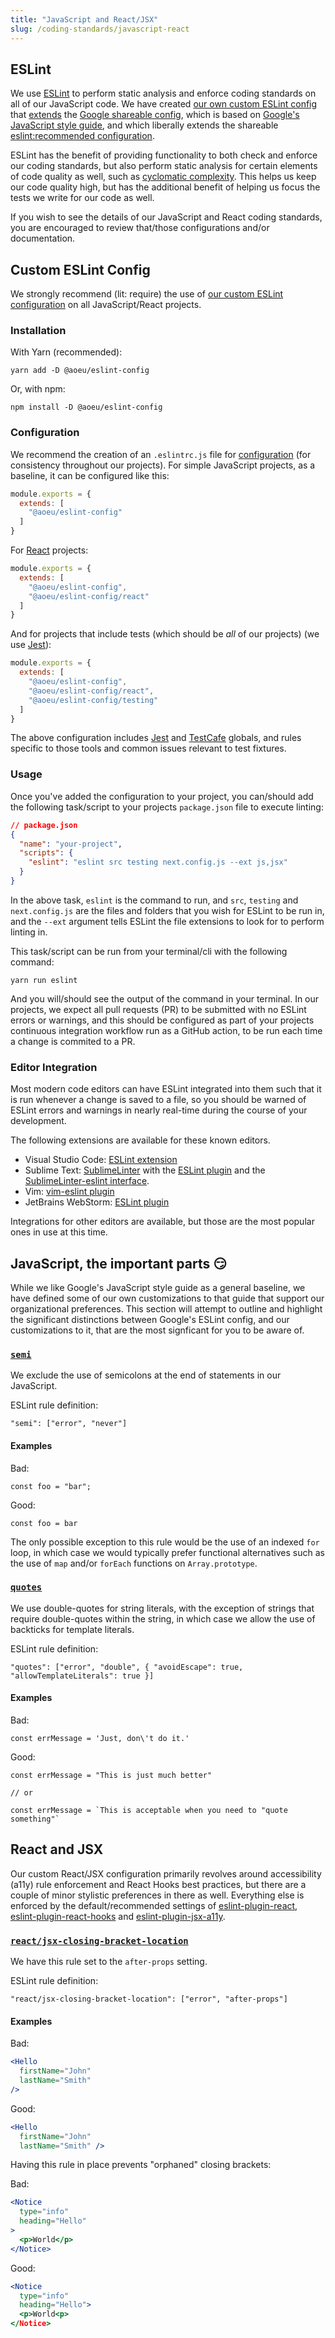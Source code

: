 ```yaml
---
title: "JavaScript and React/JSX"
slug: /coding-standards/javascript-react
---
```


## ESLint

We use [ESLint](https://eslint.org/) to perform static analysis and enforce coding standards on all of our JavaScript code. We have created [our own custom ESLint config](https://github.com/theartofeducation/eslint-config) that [extends](https://eslint.org/docs/user-guide/configuring/configuration-files#extending-configuration-files) the [Google shareable config](https://github.com/google/eslint-config-google), which is based on [Google's JavaScript style guide](https://google.github.io/styleguide/jsguide.html), and which liberally extends the shareable [eslint:recommended configuration](https://github.com/kunalgolani/eslint-config/tree/master/packages/recommended).

ESLint has the benefit of providing functionality to both check and enforce our coding standards, but also perform static analysis for certain elements of code quality as well, such as [cyclomatic complexity](https://en.wikipedia.org/wiki/Cyclomatic_complexity). This helps us keep our code quality high, but has the additional benefit of helping us focus the tests we write for our code as well.

If you wish to see the details of our JavaScript and React coding standards, you are encouraged to review that/those configurations and/or documentation.

<!--
:::note
You may be wondering about our use (or rather, lack of use) of [Prettier](https://prettier.io/). While we recognize Prettier as a very popular and valuable tool used widely throughout the JS community, it's opinions are a bit too strong for our tastes. Particularly with regards to how it formats JSX, we are not huge fans of it, and it does not have the ability to override the settings for certain JSX formatting opinions that we don't prefer. It is for these reasons that we choose not to use Prettier in our JavaScript projects.
:::
-->

## Custom ESLint Config

We strongly recommend (lit: require) the use of [our custom ESLint configuration](https://github.com/theartofeducation/eslint-config) on all JavaScript/React projects.

### Installation

With Yarn (recommended):

```
yarn add -D @aoeu/eslint-config
```

Or, with npm:

```
npm install -D @aoeu/eslint-config
```

### Configuration

We recommend the creation of an `.eslintrc.js` file for [configuration](https://eslint.org/docs/user-guide/configuring/configuration-files) (for consistency throughout our projects). For simple JavaScript projects, as a baseline, it can be configured like this:

```js
module.exports = {
  extends: [
    "@aoeu/eslint-config"
  ]
}
```

For [React](https://reactjs.org/) projects:

```js
module.exports = {
  extends: [
    "@aoeu/eslint-config",
    "@aoeu/eslint-config/react"
  ]
}
```

And for projects that include tests (which should be _all_ of our projects) (we use [Jest](https://jestjs.io/)):

```js
module.exports = {
  extends: [
    "@aoeu/eslint-config",
    "@aoeu/eslint-config/react",
    "@aoeu/eslint-config/testing"
  ]
}
```

The above configuration includes [Jest](https://jestjs.io/) and [TestCafe](https://testcafe.io/) globals, and rules specific to those tools and common issues relevant to test fixtures.

### Usage

Once you've added the configuration to your project, you can/should add the following task/script to your projects `package.json` file to execute linting:

```json
// package.json
{
  "name": "your-project",
  "scripts": {
    "eslint": "eslint src testing next.config.js --ext js,jsx"
  }
}
```

In the above task, `eslint` is the command to run, and `src`, `testing` and `next.config.js` are the files and folders that you wish for ESLint to be run in, and the `--ext` argument tells ESLint the file extensions to look for to perform linting in.

This task/script can be run from your terminal/cli with the following command:

```
yarn run eslint
```

And you will/should see the output of the command in your terminal. In our projects, we expect all pull requests (PR) to be submitted with no ESLint errors or warnings, and this should be configured as part of your projects continuous integration workflow run as a GitHub action, to be run each time a change is commited to a PR.

### Editor Integration

Most modern code editors can have ESLint integrated into them such that it is run whenever a change is saved to a file, so you should be warned of ESLint errors and warnings in nearly real-time during the course of your development.

The following extensions are available for these known editors.

* Visual Studio Code: [ESLint extension](https://marketplace.visualstudio.com/items?itemName=dbaeumer.vscode-eslint)
* Sublime Text: [SublimeLinter](https://packagecontrol.io/packages/SublimeLinter) with the [ESLint plugin](https://packagecontrol.io/packages/ESLint) and the [SublimeLinter-eslint interface](https://packagecontrol.io/packages/SublimeLinter-eslint).
* Vim: [vim-eslint plugin](https://github.com/dgraham/vim-eslint)
* JetBrains WebStorm: [ESLint plugin](https://plugins.jetbrains.com/plugin/7494-eslint)

Integrations for other editors are available, but those are the most popular ones in use at this time.

## JavaScript, the important parts 😏

While we like Google's JavaScript style guide as a general baseline, we have defined some of our own customizations to that guide that support our organizational preferences. This section will attempt to outline and highlight the significant distinctions between Google's ESLint config, and our customizations to it, that are the most signficant for you to be aware of.

### [`semi`](https://eslint.org/docs/rules/semi#require-or-disallow-semicolons-instead-of-asi-semi)

We exclude the use of semicolons at the end of statements in our JavaScript.

ESLint rule definition:
```
"semi": ["error", "never"]
```

#### **Examples**

Bad:

```
const foo = "bar";
```

Good:

```
const foo = bar
```

The only possible exception to this rule would be the use of an indexed `for` loop, in which case we would typically prefer functional alternatives such as the use of `map` and/or `forEach` functions on `Array.prototype`.

### [`quotes`](https://eslint.org/docs/rules/quotes)

We use double-quotes for string literals, with the exception of strings that require double-quotes within the string, in which case we allow the use of backticks for template literals.

ESLint rule definition:
```
"quotes": ["error", "double", { "avoidEscape": true, "allowTemplateLiterals": true }]
```

#### **Examples**

Bad:

```
const errMessage = 'Just, don\'t do it.'
```

Good:

```
const errMessage = "This is just much better"

// or

const errMessage = `This is acceptable when you need to "quote something"`
```

## React and JSX

Our custom React/JSX configuration primarily revolves around accessibility (a11y) rule enforcement and React Hooks best practices, but there are a couple of minor stylistic preferences in there as well. Everything else is enforced by the default/recommended settings of [eslint-plugin-react](https://github.com/yannickcr/eslint-plugin-react), [eslint-plugin-react-hooks](https://github.com/facebook/react/tree/master/packages/eslint-plugin-react-hooks) and [eslint-plugin-jsx-a11y](https://github.com/jsx-eslint/eslint-plugin-jsx-a11y).

### [`react/jsx-closing-bracket-location`](https://github.com/yannickcr/eslint-plugin-react/blob/master/docs/rules/jsx-closing-bracket-location.md)

We have this rule set to the `after-props` setting.

ESLint rule definition:

```
"react/jsx-closing-bracket-location": ["error", "after-props"]
```

#### **Examples**

Bad:

```jsx
<Hello
  firstName="John"
  lastName="Smith"
/>
```

Good:

```jsx
<Hello
  firstName="John"
  lastName="Smith" />
```

Having this rule in place prevents "orphaned" closing brackets:

Bad:

```jsx
<Notice
  type="info"
  heading="Hello"
>
  <p>World</p>
</Notice>
```

Good:

```jsx
<Notice
  type="info"
  heading="Hello">
  <p>World<p>
</Notice>
```
